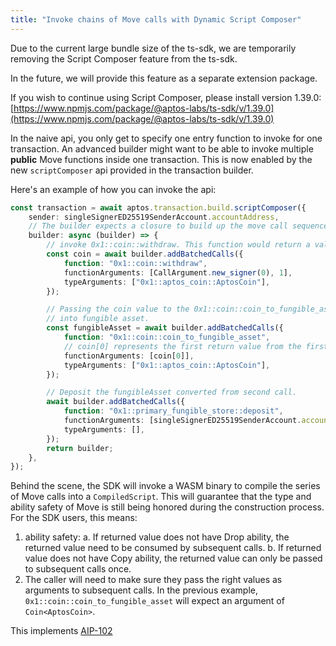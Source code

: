 ```yaml
---
title: "Invoke chains of Move calls with Dynamic Script Composer"
---
```



<Aside type="caution" emoji="ℹ️">
  Due to the current large bundle size of the ts-sdk, we are temporarily removing the Script Composer feature from the ts-sdk.

  In the future, we will provide this feature as a separate extension package.

  If you wish to continue using Script Composer, please install version 1.39.0:
  [https://www.npmjs.com/package/@aptos-labs/ts-sdk/v/1.39.0](https://www.npmjs.com/package/@aptos-labs/ts-sdk/v/1.39.0)
</Aside>

In the naive api, you only get to specify one entry function to invoke for one transaction. An advanced builder might want to be able to invoke multiple **public** Move functions inside one transaction. This is now enabled by the new `scriptComposer` api provided in the transaction builder.

Here's an example of how you can invoke the api:

```typescript filename="example.ts"
const transaction = await aptos.transaction.build.scriptComposer({
    sender: singleSignerED25519SenderAccount.accountAddress,
    // The builder expects a closure to build up the move call sequence.
    builder: async (builder) => {
        // invoke 0x1::coin::withdraw. This function would return a value of a `coin` type.
        const coin = await builder.addBatchedCalls({
            function: "0x1::coin::withdraw",
            functionArguments: [CallArgument.new_signer(0), 1],
            typeArguments: ["0x1::aptos_coin::AptosCoin"],
        });

        // Passing the coin value to the 0x1::coin::coin_to_fungible_asset to convert a coin
        // into fungible asset.
        const fungibleAsset = await builder.addBatchedCalls({
            function: "0x1::coin::coin_to_fungible_asset",
            // coin[0] represents the first return value from the first call you added.
            functionArguments: [coin[0]],
            typeArguments: ["0x1::aptos_coin::AptosCoin"],
        });

        // Deposit the fungibleAsset converted from second call.
        await builder.addBatchedCalls({
            function: "0x1::primary_fungible_store::deposit",
            functionArguments: [singleSignerED25519SenderAccount.accountAddress, fungibleAsset[0]],
            typeArguments: [],
        });
        return builder;
    },
});
```

Behind the scene, the SDK will invoke a WASM binary to compile the series of Move calls into a `CompiledScript`. This will guarantee that the type and ability safety of Move is still being honored during the construction process. For the SDK users, this means:

1. ability safety:
   a. If returned value does not have Drop ability, the returned value need to be consumed by subsequent calls.
   b. If returned value does not have Copy ability, the returned value can only be passed to subsequent calls once.
2. The caller will need to make sure they pass the right values as arguments to subsequent calls. In the previous example, `0x1::coin::coin_to_fungible_asset` will expect an argument of `Coin<AptosCoin>`.

This implements [AIP-102](https://github.com/aptos-foundation/AIPs/blob/main/aips/aip-102.md)
